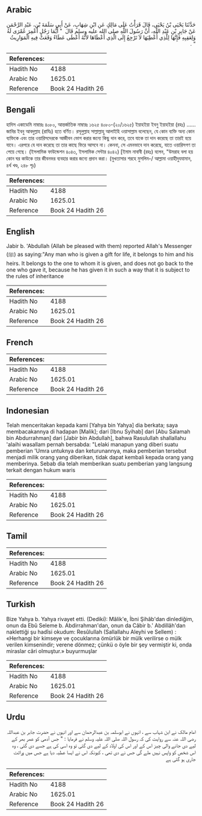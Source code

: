## Arabic


<div dir="rtl" lang="ar" style={{fontSize:'larger',backgroundColor:'#f8f9fa',padding:20}}>
حَدَّثَنَا يَحْيَى بْنُ يَحْيَى، قَالَ قَرَأْتُ عَلَى مَالِكٍ عَنِ ابْنِ شِهَابٍ، عَنْ أَبِي سَلَمَةَ بْنِ، عَبْدِ الرَّحْمَنِ عَنْ جَابِرِ بْنِ عَبْدِ اللَّهِ، أَنَّ رَسُولَ اللَّهِ صلى الله عليه وسلم قَالَ ‏ "‏ أَيُّمَا رَجُلٍ أُعْمِرَ عُمْرَى لَهُ وَلِعَقِبِهِ فَإِنَّهَا لِلَّذِي أُعْطِيَهَا لاَ تَرْجِعُ إِلَى الَّذِي أَعْطَاهَا لأَنَّهُ أَعْطَى عَطَاءً وَقَعَتْ فِيهِ الْمَوَارِيثُ ‏"‏ ‏.‏
</div>
<div style={{backgroundColor:'#f8f9fa',padding:20, marginBottom: 10}}><table> <thead> <tr> <th>References:</th> <th></th> </tr> </thead> <tbody><tr><td>Hadith No</td><td>4188</td></tr><tr><td>Arabic No</td><td>1625.01</td></tr><tr><td>Reference</td><td>Book 24 Hadith 26</td></tr></tbody></table></div>

## Bengali


<div dir="ltr" lang="bn" style={{fontSize:'larger',backgroundColor:'#f8f9fa',padding:20}}>
হাদিস একাডেমি নাম্বারঃ ৪০৮০, আন্তর্জাতিক নাম্বারঃ ১৬২৫ ৪০৮০-(২০/১৬২৫) ইয়াহইয়া ইবনু ইয়াহইয়া (রহঃ) ...... জাবির ইবনু আবদুল্লাহ (রাযিঃ) হতে বর্ণিত। রসূলুল্লাহ সাল্লাল্লাহু আলাইহি ওয়াসাল্লাম বলেছেন, যে কোন ব্যক্তি অন্য কোন ব্যক্তিকে এবং তার ওয়ারিসদেরকে আজীবন ভোগ করার জন্যে কিছু দান করে, তবে যাকে তা দান করেছে তা তারই হয়ে যাবে। এরপরে যে দান করেছে তা তার কাছে ফিরে আসবে না। কেননা, সে এমনভাবে দান করেছে, যাতে ওয়ারিসগণ তা পেয়ে গেছে। (ইসলামিক ফাউন্ডেশন ৪০৪৩, ইসলামিক সেন্টার ৪০৪২) [ইমাম নাবাবী (রহঃ) বলেন, "উমরাহ বলা হয় কোন ঘর কাউকে তার জীবনভর ব্যবহার করার জন্যে প্রদান করা। (মুখতাসার শরহে মুসলিম-/ আল্লামা ওয়াহীদুযযামান, ৪র্থ খণ্ড, ২৪৮ পৃঃ)
</div>
<div style={{backgroundColor:'#f8f9fa',padding:20, marginBottom: 10}}><table> <thead> <tr> <th>References:</th> <th></th> </tr> </thead> <tbody><tr><td>Hadith No</td><td>4188</td></tr><tr><td>Arabic No</td><td>1625.01</td></tr><tr><td>Reference</td><td>Book 24 Hadith 26</td></tr></tbody></table></div>

## English


<div dir="ltr" lang="en" style={{fontSize:'larger',backgroundColor:'#f8f9fa',padding:20}}>
Jabir b. 'Abdullah (Allah be pleased with them) reported Allah's Messenger (ﷺ) as saying:"Any man who is given a gift for life, it belongs to him and his heirs. It belongs to the one to whom it is given, and does not go back to the one who gave it, because he has given it in such a way that it is subject to the rules of inheritance
</div>
<div style={{backgroundColor:'#f8f9fa',padding:20, marginBottom: 10}}><table> <thead> <tr> <th>References:</th> <th></th> </tr> </thead> <tbody><tr><td>Hadith No</td><td>4188</td></tr><tr><td>Arabic No</td><td>1625.01</td></tr><tr><td>Reference</td><td>Book 24 Hadith 26</td></tr></tbody></table></div>

## French


<div dir="ltr" lang="fr" style={{fontSize:'larger',backgroundColor:'#f8f9fa',padding:20}}>

</div>
<div style={{backgroundColor:'#f8f9fa',padding:20, marginBottom: 10}}><table> <thead> <tr> <th>References:</th> <th></th> </tr> </thead> <tbody><tr><td>Hadith No</td><td>4188</td></tr><tr><td>Arabic No</td><td>1625.01</td></tr><tr><td>Reference</td><td>Book 24 Hadith 26</td></tr></tbody></table></div>

## Indonesian


<div dir="ltr" lang="id" style={{fontSize:'larger',backgroundColor:'#f8f9fa',padding:20}}>
Telah menceritakan kepada kami [Yahya bin Yahya] dia berkata; saya membacakannya di hadapan [Malik]; dari [Ibnu Syihab] dari [Abu Salamah bin Abdurrahman] dari [Jabir bin Abdullah], bahwa Rasulullah shallallahu 'alaihi wasallam pernah bersabda: "Lelaki manapun yang diberi suatu pemberian 'Umra untuknya dan keturunannya, maka pemberian tersebut menjadi milik orang yang diberikan, tidak dapat kembali kepada orang yang memberinya. Sebab dia telah memberikan suatu pemberian yang langsung terkait dengan hukum waris
</div>
<div style={{backgroundColor:'#f8f9fa',padding:20, marginBottom: 10}}><table> <thead> <tr> <th>References:</th> <th></th> </tr> </thead> <tbody><tr><td>Hadith No</td><td>4188</td></tr><tr><td>Arabic No</td><td>1625.01</td></tr><tr><td>Reference</td><td>Book 24 Hadith 26</td></tr></tbody></table></div>

## Tamil


<div dir="ltr" lang="ta" style={{fontSize:'larger',backgroundColor:'#f8f9fa',padding:20}}>

</div>
<div style={{backgroundColor:'#f8f9fa',padding:20, marginBottom: 10}}><table> <thead> <tr> <th>References:</th> <th></th> </tr> </thead> <tbody><tr><td>Hadith No</td><td>4188</td></tr><tr><td>Arabic No</td><td>1625.01</td></tr><tr><td>Reference</td><td>Book 24 Hadith 26</td></tr></tbody></table></div>

## Turkish


<div dir="ltr" lang="tr" style={{fontSize:'larger',backgroundColor:'#f8f9fa',padding:20}}>
Bize Yahya b. Yahya rivayet etti. (Dediki): Mâlik'e, İbni Şihâb'dan dinlediğim, onun da Ebû Seleme b. Abdirrahman'dan, onun da Câbir b.' Abdillâh'dan naklettiği şu hadîsi okudum: Resûlullah (Sallallahu Aleyhi ve Sellem) : «Herhangi bir kimseye ve çocuklarına ömürlük bir mülk verilirse o mülk verilen kimsenindir; verene dönmez; çünkü o öyle bir şey vermiştir ki, onda miraslar câri olmuştur.» buyurmuşlar
</div>
<div style={{backgroundColor:'#f8f9fa',padding:20, marginBottom: 10}}><table> <thead> <tr> <th>References:</th> <th></th> </tr> </thead> <tbody><tr><td>Hadith No</td><td>4188</td></tr><tr><td>Arabic No</td><td>1625.01</td></tr><tr><td>Reference</td><td>Book 24 Hadith 26</td></tr></tbody></table></div>

## Urdu


<div dir="rtl" lang="ur" style={{fontSize:'larger',backgroundColor:'#f8f9fa',padding:20}}>
امام مالک نے ابن شہاب سے ، انہوں نے ابوسلمہ بن عبدالرحمان سے اور انہوں نے حضرت جابر بن عبداللہ رضی اللہ عنہ سے روایت کی کہ رسول اللہ صلی اللہ علیہ وسلم نے فرمایا : " جس آدمی کو عمر بھر کے لیے دی جانے والی چیز اس کے اور اس کی اولاد کے لیے دی گئی تو وہ اسی کی ہے جسے دی گئی ، وہ اس شخص کو واپس نہیں ملے گی جس نے دی تھی ، کیونکہ اس نے ایسا عطیہ دیا ہے جس میں وراثت جاری ہو گئی ہے
</div>
<div style={{backgroundColor:'#f8f9fa',padding:20, marginBottom: 10}}><table> <thead> <tr> <th>References:</th> <th></th> </tr> </thead> <tbody><tr><td>Hadith No</td><td>4188</td></tr><tr><td>Arabic No</td><td>1625.01</td></tr><tr><td>Reference</td><td>Book 24 Hadith 26</td></tr></tbody></table></div>